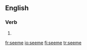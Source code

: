 ==English==

===Verb===
{{infl|en|verb}}

# {{obsolete spelling of|seem}}

[[fr:seeme]]
[[io:seeme]]
[[fi:seeme]]
[[tr:seeme]]